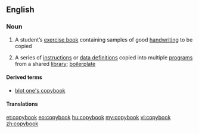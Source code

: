 ==English==

===Noun===
{{wikipedia}}
{{en-noun}}

# A student’s [[exercise book]] containing samples of good [[handwriting]] to be copied
# {{context|computing|lang=en}} A series of [[instruction]]s or [[data definition]]s copied into multiple [[program]]s from a shared [[library]]; [[boilerplate]]

====Derived terms====
* [[blot one's copybook]]

====Translations====
{{trans-see|student's exercise book|exercise book}}

[[et:copybook]]
[[eo:copybook]]
[[hu:copybook]]
[[my:copybook]]
[[vi:copybook]]
[[zh:copybook]]
